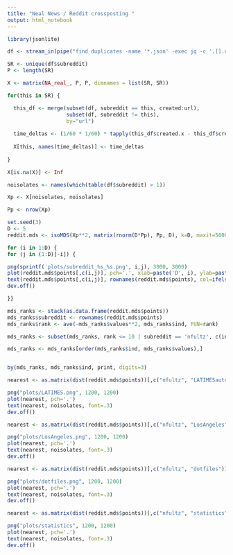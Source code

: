```yaml
---
title: "Neal News / Reddit crossposting "
output: html_notebook
---
```


```r
library(jsonlite)

```

```r

df <- stream_in(pipe("find duplicates -name '*.json' -exec jq -c '.[].data.children[].data | {subreddit, created, url} ' {} +"))

```



```r

SR <- unique(df$subreddit)
P <- length(SR)

X <- matrix(NA_real_, P, P, dimnames = list(SR, SR))

for(this in SR) {

  this_df <- merge(subset(df, subreddit == this, created:url), 
                   subset(df, subreddit != this), 
                   by="url")
 
  time_deltas <- (1/60 * 1/60) * tapply(this_df$created.x - this_df$created.y, this_df$subreddit, median)
  
  X[this, names(time_deltas)] <- time_deltas
  
}

```



```r

X[is.na(X)] <- Inf

noisolates <- names(which(table(df$subreddit) > 1))

Xp <- X[noisolates, noisolates]

Pp <- nrow(Xp)


```

```r

set.seed(3)
D <- 5
reddit.mds <- isoMDS(Xp**2, matrix(rnorm(D*Pp), Pp, D), k=D, maxit=5000, tol=1e-6)
```

```r

for (i in 1:D) {
for (j in (1:D)[-i]) {

png(sprintf('plots/subreddit_%s_%s.png', i,j), 3000, 3000)
plot(reddit.mds$points[,c(i,j)], pch='.', xlab=paste('D', i), ylab=paste('D', j))
text(reddit.mds$points[,c(i,j)], rownames(reddit.mds$points), col=ifelse(noisolates == 'nfultz', 'green', 'black'))
dev.off()

}}
```



```r

mds_ranks <- stack(as.data.frame(reddit.mds$points))
mds_ranks$subreddit <- rownames(reddit.mds$points)
mds_ranks$rank <- ave(-mds_ranks$values**2, mds_ranks$ind, FUN=rank)

mds_ranks <- subset(mds_ranks, rank <= 10 | subreddit == 'nfultz', c(ind, subreddit, values))

mds_ranks <- mds_ranks[order(mds_ranks$ind, mds_ranks$values),]


by(mds_ranks, mds_ranks$ind, print, digits=3)

```

```r
nearest <- as.matrix(dist(reddit.mds$points))[,c("nfultz", "LATIMESauto")] %*% matrix(c(1,1,1,-1), 2,2)

png("plots/LATIMES.png", 1200, 1200)
plot(nearest, pch='.')
text(nearest, noisolates, font=.3)
dev.off()

```

```r
nearest <- as.matrix(dist(reddit.mds$points))[,c("nfultz", "LosAngeles")] %*% matrix(c(1,1,1,-1), 2,2)

png("plots/LosAngeles.png", 1200, 1200)
plot(nearest, pch='.')
text(nearest, noisolates, font=.3)
dev.off()

```

```r
nearest <- as.matrix(dist(reddit.mds$points))[,c("nfultz", "dotfiles")] %*% matrix(c(1,1,1,-1), 2,2)

png("plots/dotfiles.png", 1200, 1200)
plot(nearest, pch='.')
text(nearest, noisolates, font=.3)
dev.off()

```


```r
nearest <- as.matrix(dist(reddit.mds$points))[,c("nfultz", "statistics")] %*% matrix(c(1,1,1,-1), 2,2)

png("plots/statistics", 1200, 1200)
plot(nearest, pch='.')
text(nearest, noisolates, font=.3)
dev.off()

```

